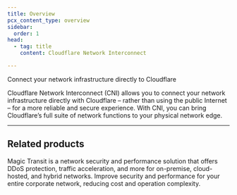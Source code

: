 ```yaml
---
title: Overview
pcx_content_type: overview
sidebar:
  order: 1
head:
  - tag: title
    content: Cloudflare Network Interconnect

---
```



<Description>
Connect your network infrastructure directly to Cloudflare 
</Description>

<Plan type="enterprise" />

Cloudflare Network Interconnect (CNI) allows you to connect your network infrastructure directly with Cloudflare – rather than using the public Internet – for a more reliable and secure experience. With CNI, you can bring Cloudflare’s full suite of network functions to your physical network edge.

***

## Related products

<RelatedProduct header="Magic Transit" href="/magic-transit/" product="magic-transit">
Magic Transit is a network security and performance solution that offers DDoS protection, traffic acceleration, and more for on-premise, cloud-hosted, and hybrid networks. 
</RelatedProduct>

<RelatedProduct header="Magic WAN" href="/magic-wan/" product="magic-wan">
Improve security and performance for your entire corporate network, reducing cost and operation complexity. 
</RelatedProduct>
